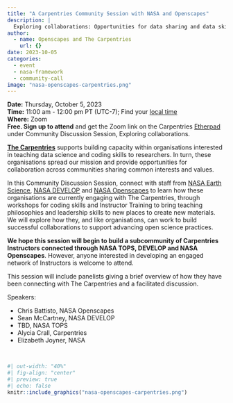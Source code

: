 ```yaml
---
title: "A Carpentries Community Session with NASA and Openscapes"
description: |
  Exploring collaborations: Opportunities for data sharing and data skills training across organisations advocating for open science
author:
  - name: Openscapes and The Carpentries
    url: {}
date: 2023-10-05
categories:
  - event 
  - nasa-framework
  - community-call
image: "nasa-openscapes-carpentries.png"   
---
```


**Date:** Thursday, October 5, 2023\
**Time:** 11:00 am - 12:00 pm PT (UTC-7); Find your [local time](https://www.timeanddate.com/worldclock/fixedtime.html?iso=20231005T18&p1=1440&ah=1)\
**Where:** Zoom\
**Free. Sign up to attend** and get the Zoom link on the Carpentries [Etherpad](https://pad.carpentries.org/community-sessions-2023) under Community Discussion Session, Exploring collaborations.

[**The Carpentries**](https://carpentries.org/) supports building capacity within organisations interested in teaching data science and coding skills to researchers. In turn, these organisations spread our mission and provide opportunities for collaboration across communities sharing common interests and values.

In this Community Discussion Session, connect with staff from [NASA Earth Science](https://science.nasa.gov/earth-science), [NASA DEVELOP](https://appliedsciences.nasa.gov/what-we-do/capacity-building/develop) and [NASA Openscapes](https://nasa-openscapes.github.io) to learn how these organisations are currently engaging with The Carpentries, through workshops for coding skills and Instructor Training to bring teaching philosophies and leadership skills to new places to create new materials. We will explore how they, and like organisations, can work to build successful collaborations to support advancing open science practices.

**We hope this session will begin to build a subcommunity of Carpentries Instructors connected through NASA TOPS, DEVELOP and NASA Openscapes**. However, anyone interested in developing an engaged network of Instructors is welcome to attend.

This session will include panelists giving a brief overview of how they have been connecting with The Carpentries and a facilitated discussion.

Speakers: 

-   Chris Battisto, NASA Openscapes 
-   Sean McCartney, NASA DEVELOP
-   TBD, NASA TOPS
-   Alycia Crall, Carpentries
-   Elizabeth Joyner, NASA


<br>

```r
#| out-width: "40%"
#| fig-align: "center"
#| preview: true
#| echo: false
knitr::include_graphics("nasa-openscapes-carpentries.png")  
```

